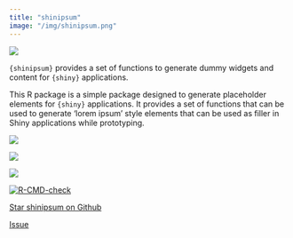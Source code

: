 ```yaml
---
title: "shinipsum"
image: "/img/shinipsum.png"
---
```


::: {.grid}

::: {.g-col-6}

![](/img/shinipsum.png)

:::

::: {.g-col-6}

`{shinipsum}` provides a set of functions to generate dummy widgets and content for `{shiny}` applications.

This R package is a simple package designed to generate placeholder elements for `{shiny}` applications. It provides a set of functions that can be used to generate 'lorem ipsum' style elements that can be used as filler in Shiny applications while prototyping.

<div align = "center">

<img src = "https://lifecycle.r-lib.org/articles/figures/lifecycle-stable.svg">

<a href="https://CRAN.R-project.org/package=shinipsum">
<img src = "https://www.r-pkg.org/badges/version/shinipsum">
</a>

<a href="https://cranlogs.r-pkg.org/downloads/total/last-month/shinipsum">
  <img src = "https://cranlogs.r-pkg.org/badges/shinipsum">
</a>

<a href="https://github.com/ThinkR-open/shinipsum/actions">
 <img src="https://github.com/ThinkR-open/shinipsum/workflows/R-CMD-check/badge.svg" alt="R-CMD-check"/>
</a>

<a class="github-button" href="https://github.com/ThinkR-open/shinipsum" data-icon="octicon-star" data-show-count="true" aria-label="Star this on GitHub">Star shinipsum on Github</a>

<a class="github-button" href="https://github.com/ThinkR-open/shinipsum/issues" data-icon="octicon-issue-opened"  data-show-count="true" aria-label="Issue buttons/github-buttons on GitHub">Issue</a>
</div>

:::

:::


<script async defer src="https://buttons.github.io/buttons.js"></script>
